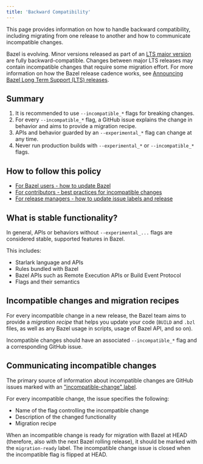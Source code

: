 ```yaml
---
title: 'Backward Compatibility'
---
```



This page provides information on how to handle backward compatibility,
including migrating from one release to another and how to communicate
incompatible changes.

Bazel is evolving. Minor versions released as part of an
[LTS major version](/release/versioning#lts-releases) are fully backward-compatible.
Changes between major LTS releases may contain incompatible changes that require
some migration effort. For more information on how the Bazel release cadence
works, see
[Announcing Bazel Long Term Support (LTS) releases](https://blog.bazel.build/2020/11/10/long-term-support-release.html).

## Summary

1. It is recommended to use `--incompatible_*` flags for breaking changes.
1. For every `--incompatible_*` flag, a GitHub issue explains
   the change in behavior and aims to provide a migration recipe.
1. APIs and behavior guarded by an `--experimental_*` flag can change at any time.
1. Never run production builds with `--experimental_*`  or `--incompatible_*` flags.

## How to follow this policy

* [For Bazel users - how to update Bazel](/versions/updating-bazel)
* [For contributors - best practices for incompatible changes](/contribute/breaking-changes)
* [For release managers - how to update issue labels and release](https://github.com/bazelbuild/continuous-integration/tree/master/docs/release-playbook.%6D%64)

## What is stable functionality?

In general, APIs or behaviors without `--experimental_...` flags are considered
stable, supported features in Bazel.

This includes:

* Starlark language and APIs
* Rules bundled with Bazel
* Bazel APIs such as Remote Execution APIs or Build Event Protocol
* Flags and their semantics

## Incompatible changes and migration recipes

For every incompatible change in a new release, the Bazel team aims to provide a
_migration recipe_ that helps you update your code
(`BUILD` and `.bzl` files, as well as any Bazel usage in scripts,
usage of Bazel API, and so on).

Incompatible changes should have an associated `--incompatible_*` flag and a
corresponding GitHub issue.

## Communicating incompatible changes

The primary source of information about incompatible changes are GitHub issues
marked with an ["incompatible-change" label](https://github.com/bazelbuild/bazel/issues?q=label%3Aincompatible-change).

For every incompatible change, the issue specifies the following:

* Name of the flag controlling the incompatible change
* Description of the changed functionality
* Migration recipe

When an incompatible change is ready for migration with Bazel at HEAD (therefore, also with the next Bazel rolling release), it should be marked with the `migration-ready` label. The incompatible change issue is closed when the incompatible flag is flipped at HEAD.
